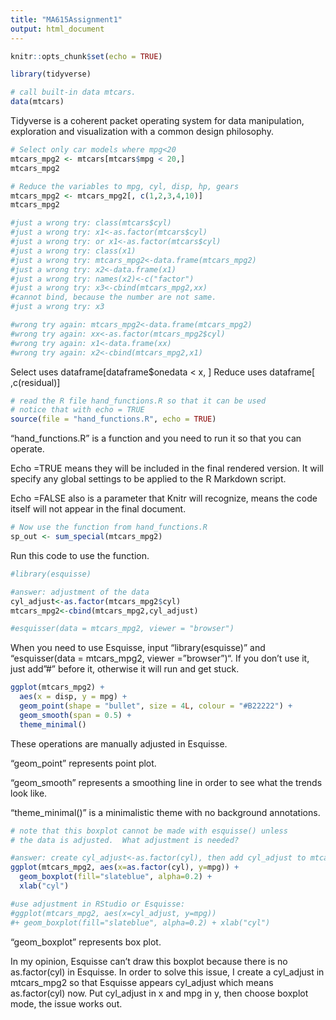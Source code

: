 ```yaml
---
title: "MA615Assignment1"
output: html_document
---
```


```r
knitr::opts_chunk$set(echo = TRUE)
```

```r
library(tidyverse)

# call built-in data mtcars.
data(mtcars)
```
Tidyverse is a coherent packet operating system for data manipulation, 
exploration and visualization with a common design philosophy.

```r
# Select only car models where mpg<20
mtcars_mpg2 <- mtcars[mtcars$mpg < 20,]
mtcars_mpg2

# Reduce the variables to mpg, cyl, disp, hp, gears
mtcars_mpg2 <- mtcars_mpg2[, c(1,2,3,4,10)]
mtcars_mpg2

#just a wrong try: class(mtcars$cyl)
#just a wrong try: x1<-as.factor(mtcars$cyl)
#just a wrong try: or x1<-as.factor(mtcars$cyl)
#just a wrong try: class(x1)
#just a wrong try: mtcars_mpg2<-data.frame(mtcars_mpg2)
#just a wrong try: x2<-data.frame(x1)
#just a wrong try: names(x2)<-c("factor")
#just a wrong try: x3<-cbind(mtcars_mpg2,xx) 
#cannot bind, because the number are not same.
#just a wrong try: x3

#wrong try again: mtcars_mpg2<-data.frame(mtcars_mpg2)
#wrong try again: xx<-as.factor(mtcars_mpg2$cyl)
#wrong try again: x1<-data.frame(xx)
#wrong try again: x2<-cbind(mtcars_mpg2,x1)
```
Select uses dataframe[dataframe$onedata < x, ]
Reduce uses dataframe[ ,c(residual)]

```r
# read the R file hand_functions.R so that it can be used
# notice that with echo = TRUE 
source(file = "hand_functions.R", echo = TRUE)
```
"hand_functions.R" is a function and you need to run it so that you can operate.

Echo =TRUE means they will be included in the final rendered version.
It will specify any global settings to be applied to the R Markdown script.

Echo =FALSE also is a parameter that Knitr will recognize, 
means the code itself will not appear in the final document.

```r
# Now use the function from hand_functions.R
sp_out <- sum_special(mtcars_mpg2)
```
Run this code to use the function.

```r
#library(esquisse)

#answer: adjustment of the data
cyl_adjust<-as.factor(mtcars_mpg2$cyl)
mtcars_mpg2<-cbind(mtcars_mpg2,cyl_adjust)

#esquisser(data = mtcars_mpg2, viewer = "browser")
```
When you need to use Esquisse, input "library(esquisse)" 
and "esquisser(data = mtcars_mpg2, viewer = "browser")".
If you don't use it, just add "#" before it,
otherwise it will run and get stuck.

```r
ggplot(mtcars_mpg2) +
  aes(x = disp, y = mpg) +
  geom_point(shape = "bullet", size = 4L, colour = "#B22222") +
  geom_smooth(span = 0.5) +
  theme_minimal()
```
These operations are manually adjusted in Esquisse.

"geom_point" represents point plot.

"geom_smooth" represents a smoothing line in order to see what the trends look like.

"theme_minimal()" is a minimalistic theme with no background annotations.

```r
# note that this boxplot cannot be made with esquisse() unless
# the data is adjusted.  What adjustment is needed?

#answer: create cyl_adjust<-as.factor(cyl), then add cyl_adjust to mtcars_mpg2
ggplot(mtcars_mpg2, aes(x=as.factor(cyl), y=mpg)) + 
  geom_boxplot(fill="slateblue", alpha=0.2) + 
  xlab("cyl")

#use adjustment in RStudio or Esquisse:
#ggplot(mtcars_mpg2, aes(x=cyl_adjust, y=mpg)) 
#+ geom_boxplot(fill="slateblue", alpha=0.2) + xlab("cyl")
```
"geom_boxplot" represents box plot.

In my opinion, Esquisse can't draw this boxplot because there is no as.factor(cyl)
in Esquisse. In order to solve this issue, I create a cyl_adjust in mtcars_mpg2
so that Esquisse appears cyl_adjust which means as.factor(cyl) now. 
Put cyl_adjust in x and mpg in y, then choose boxplot mode, the issue works out.


